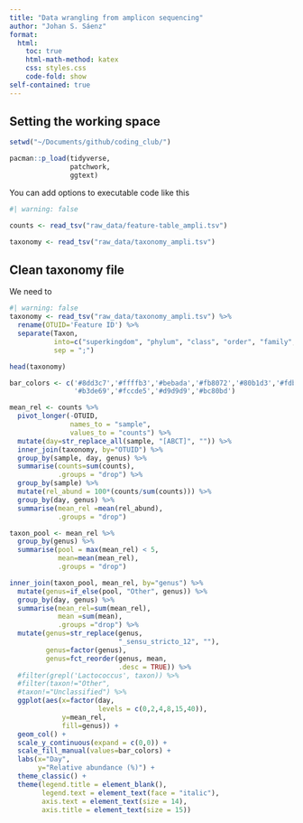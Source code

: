 ```yaml
---
title: "Data wrangling from amplicon sequencing"
author: "Johan S. Sáenz"
format:
  html:
    toc: true
    html-math-method: katex
    css: styles.css
    code-fold: show
self-contained: true
---
```


## Setting the working space

```r

setwd("~/Documents/github/coding_club/")

pacman::p_load(tidyverse,
               patchwork, 
               ggtext)
```

You can add options to executable code like this

```r
#| warning: false

counts <- read_tsv("raw_data/feature-table_ampli.tsv")

taxonomy <- read_tsv("raw_data/taxonomy_ampli.tsv")
```

## Clean taxonomy file

We need to

```r
#| warning: false
taxonomy <- read_tsv("raw_data/taxonomy_ampli.tsv") %>% 
  rename(OTUID='Feature ID') %>%
  separate(Taxon,
           into=c("superkingdom", "phylum", "class", "order", "family", "genus", "species"),
           sep = ";")

head(taxonomy)
```

```r
bar_colors <- c('#8dd3c7','#ffffb3','#bebada','#fb8072','#80b1d3','#fdb462',
                '#b3de69','#fccde5','#d9d9d9','#bc80bd')

mean_rel <- counts %>% 
  pivot_longer(-OTUID,
               names_to = "sample",
               values_to = "counts") %>% 
  mutate(day=str_replace_all(sample, "[ABCT]", "")) %>% 
  inner_join(taxonomy, by="OTUID") %>% 
  group_by(sample, day, genus) %>% 
  summarise(counts=sum(counts),
            .groups = "drop") %>% 
  group_by(sample) %>% 
  mutate(rel_abund = 100*(counts/sum(counts))) %>% 
  group_by(day, genus) %>%
  summarise(mean_rel =mean(rel_abund),
            .groups = "drop")

taxon_pool <- mean_rel %>%
  group_by(genus) %>%
  summarise(pool = max(mean_rel) < 5,
            mean=mean(mean_rel),
            .groups = "drop")  

inner_join(taxon_pool, mean_rel, by="genus") %>%
  mutate(genus=if_else(pool, "Other", genus)) %>%
  group_by(day, genus) %>%
  summarise(mean_rel=sum(mean_rel),
            mean =sum(mean),
            .groups ="drop") %>%
  mutate(genus=str_replace(genus,
                           "_sensu_stricto_12", ""),
         genus=factor(genus),
         genus=fct_reorder(genus, mean,
                           .desc = TRUE)) %>%
  #filter(grepl('Lactococcus', taxon)) %>%
  #filter(taxon!="Other",
  #taxon!="Unclassified") %>%
  ggplot(aes(x=factor(day,
                      levels = c(0,2,4,8,15,40)),
             y=mean_rel,
             fill=genus)) +
  geom_col() +
  scale_y_continuous(expand = c(0,0)) +
  scale_fill_manual(values=bar_colors) + 
  labs(x="Day",
       y="Relative abundance (%)") +
  theme_classic() +
  theme(legend.title = element_blank(),
        legend.text = element_text(face = "italic"),
        axis.text = element_text(size = 14),
        axis.title = element_text(size = 15))
```
